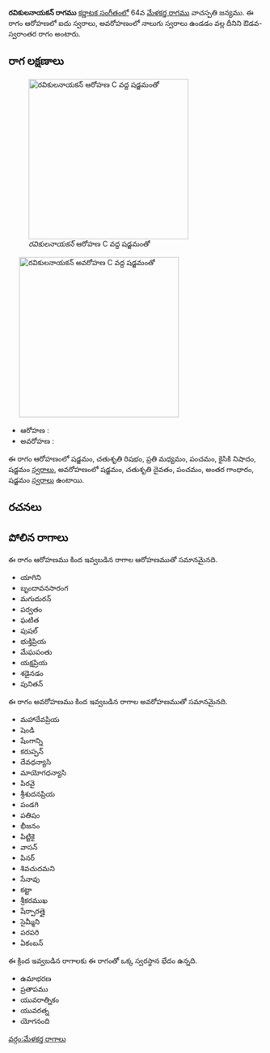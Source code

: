 {{Infobox ragam
	| name          	= రవికులనాయకన్
	| synonym	    	= 
	| mela          	= 
	| chakra        	= 
	| janaka        	= 
	| type          	= ఔడవ-స్వరాంతర
	| arohanam      	= {{svaraC|S|R2|M2|P|N2|S'}} 
	| avarohanam    	= {{svaraC|S'|D2|P|G3|S}}
	| jeeva         	=
	| chhaya        	=
	| nyasa         	=
	| vishesha      	= 
	| equivalent  		= 
}}
{{కర్ణాటక సంగీత రాగాలు}}
'''రవికులనాయకన్ రాగము''' [[కర్ణాటక సంగీతం]]లో 64వ [[మేళకర్త రాగము]] వాచస్పతి జన్యము.  ఈ రాగం ఆరోహణలో ఐదు స్వరాలు, అవరోహణంలో నాలుగు స్వరాలు ఉండడం వల్ల దీనిని ఔడవ-స్వరాంతర రాగం అంటారు.


==రాగ లక్షణాలు==
[[Image:ravikulanayakan_ar_kb2wiki.png|thumb|right|316px|''రవికులనాయకన్'' ఆరోహణ C వద్ద షడ్జమంతో]]
	[[Image:ravikulanayakan_av_kb2wiki.png|thumb|right|316px|''రవికులనాయకన్'' అవరోహణ C వద్ద షడ్జమంతో]]

* ఆరోహణ : {{svaraC|S|R2|M2|P|N2|S'}} 
* అవరోహణ : {{svaraC|S'|D2|P|G3|S}}

ఈ రాగం ఆరోహణంలో షడ్జమం, చతుశృతి రిషభం, ప్రతి మధ్యమం, పంచమం, కైసికి నిషాదం, షడ్జమం [[స్వరాలు]], అవరోహణంలో షడ్జమం, చతుశృతి దైవతం, పంచమం, అంతర గాంధారం, షడ్జమం [[స్వరాలు]] ఉంటాయి.

==రచనలు==



==పోలిన రాగాలు==
ఈ రాగం ఆరోహణము కింద ఇవ్వబడిన రాగాల ఆరోహణముతో సమానమైనది.
* యాగిని
*  బృందావనసారంగ
* మగుదురన్
*  పర్వతం
*  ఘటిత
* పుషల్
* భుక్తిప్రియ
* మేఘపంతు
* యక్షప్రియ
* శడైనడం
* పునితన్

ఈ రాగం అవరోహణము కింద ఇవ్వబడిన రాగాల అవరోహణముతో సమానమైనది.
* మహాదేవప్రియ
* షెండి
* షేంగాన్ని
* కరుప్పన్
* దేవధన్యాసి
* మాయోగధన్యాసి
* పిరవై
* శ్రీశుదనప్రియ
* పండగి
* పతిషం
*  భీజనం
* పిట్టికై
* వాసన్
* పినర్
* శివచుదమని
* సేనావు
* కట్టా
* శ్రీకరముఖ
* షేర్పారత్తై
* సైమ్మీని
* పరపరి
* ఏకంబన్

ఈ క్రింద ఇవ్వబడిన రాగాలకు ఈ రాగంతో ఒక్క స్వరస్థాన భేదం ఉన్నది.
* ఉమాభరణ
* ప్రతాపము
* యువరాత్నికం
* యువరత్న
* యోగనంది



[[వర్గం:మేళకర్త రాగాలు]]
